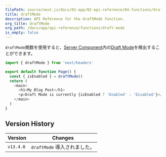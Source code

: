 ```yaml
---
filePath: source/next.js/docs/02-app/02-api-reference/04-functions/draft-mode.mdx
title: draftMode
description: API Reference for the draftMode function.
org_title: draftMode
org_path: /docs/app/api-reference/functions/draft-mode
is_empty: false
---
```


`draftMode`関数を使用すると、[Server Component](/ja/javascript/next.js/v14/02-app/01-building-your-application/03-rendering/01-server-components)内の[Draft Mode](/ja/javascript/next.js/v14/02-app/01-building-your-application/07-configuring/11-draft-mode)を検出することができます。

```jsx:app/page.js
import { draftMode } from 'next/headers'

export default function Page() {
  const { isEnabled } = draftMode()
  return (
    <main>
      <h1>My Blog Post</h1>
      <p>Draft Mode is currently {isEnabled ? 'Enabled' : 'Disabled'}</p>
    </main>
  )
}
```

## Version History

| Version | Changes |
| --------- | ----------------------- |
| `v13.4.0` | `draftMode` 導入されました。|
